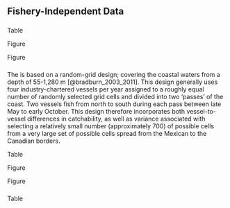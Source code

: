 ## Fishery-Independent Data

### \acrlong{s-hkl}

Table \ref{tab:hkl-len}


Figure \ref{fig:hkl-len-data}

Figure \ref{fig:hkl-mean-len-data}



### \acrlong{s-wcgbt}

The \Gls{s-wcgbt} is based on a random-grid design; covering the coastal waters from a depth of 55-1,280 m [@bradburn_2003_2011]. This design generally uses four industry-chartered vessels per year assigned to a roughly equal number of randomly selected grid cells and divided into two 'passes' of the coast. Two vessels fish from north to south during each pass between late May to early October. This design therefore incorporates both vessel-to-vessel differences in catchability, as well as variance associated with selecting a relatively small number (approximately 700) of possible cells from a very large set of possible cells spread from the Mexican to the Canadian borders.

Table \ref{tab:wcgbts-len}

Figure \ref{fig:wcgbts-len-data}

Figure \ref{fig:wcgbts-mean-len-data}

### \acrlong{s-tri}

Table \ref{tab:tri-len}
